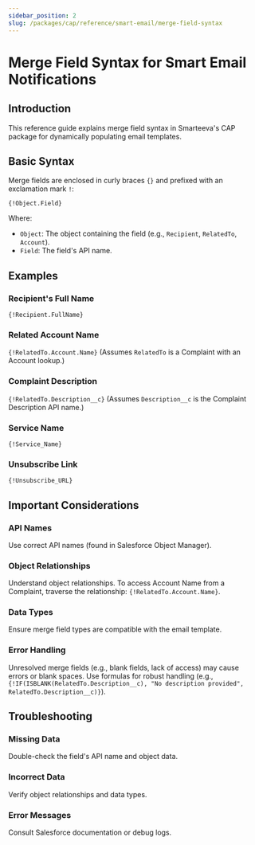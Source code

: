 ```yaml
---
sidebar_position: 2
slug: /packages/cap/reference/smart-email/merge-field-syntax
---
```



# Merge Field Syntax for Smart Email Notifications



## Introduction

This reference guide explains merge field syntax in Smarteeva's CAP package for dynamically populating email templates.

## Basic Syntax

Merge fields are enclosed in curly braces `{}` and prefixed with an exclamation mark `!`:

```
{!Object.Field}
```

Where:

* `Object`: The object containing the field (e.g., `Recipient`, `RelatedTo`, `Account`).
* `Field`: The field's API name.


## Examples

### Recipient's Full Name

`{!Recipient.FullName}`  

### Related Account Name

`{!RelatedTo.Account.Name}` (Assumes `RelatedTo` is a Complaint with an Account lookup.)


### Complaint Description

`{!RelatedTo.Description__c}` (Assumes `Description__c` is the Complaint Description API name.) 


### Service Name

`{!Service_Name}` 

### Unsubscribe Link

`{!Unsubscribe_URL}` 



## Important Considerations

### API Names

Use correct API names (found in Salesforce Object Manager). 

### Object Relationships

Understand object relationships. To access Account Name from a Complaint, traverse the relationship: `{!RelatedTo.Account.Name}`.


### Data Types

Ensure merge field types are compatible with the email template.


### Error Handling

Unresolved merge fields (e.g., blank fields, lack of access) may cause errors or blank spaces. Use formulas for robust handling (e.g., `{!IF(ISBLANK(RelatedTo.Description__c), "No description provided", RelatedTo.Description__c)}`).


## Troubleshooting

### Missing Data

Double-check the field's API name and object data.

### Incorrect Data

Verify object relationships and data types.

### Error Messages

Consult Salesforce documentation or debug logs.

